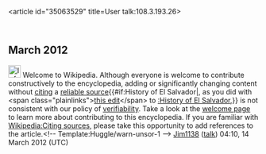 <article id="35063529" title=User talk:108.3.193.26>
	<talkpage id="35063529" title="User talk:108.3.193.26">

== March 2012 ==

[[Image:Information.svg|25px|alt=|link=]] Welcome to Wikipedia. Although everyone is welcome to contribute constructively to the encyclopedia, adding or significantly changing content without [[Wikipedia:Citing sources|citing]] a [[Wikipedia:Reliable sources|reliable source]]{{#if:History of El Salvador|, as you did with &lt;span class=&quot;plainlinks&quot;&gt;[http://en.wikipedia.org/wiki/History_of_El_Salvador?diff=481790300 this edit]&lt;/span&gt; to [[:History of El Salvador]],}} is not consistent with our policy of [[Wikipedia:Verifiability|verifiability]]. Take a look at the [[Wikipedia:Introduction|welcome page]] to learn more about contributing to this encyclopedia.  If you are familiar with [[Wikipedia:Citing sources]], please take this opportunity to add references to the article.&lt;!-- Template:Huggle/warn-unsor-1 --&gt; [[User:Jim1138|Jim1138]] ([[User talk:Jim1138|talk]]) 04:10, 14 March 2012 (UTC)
	</talkpage>
</article>